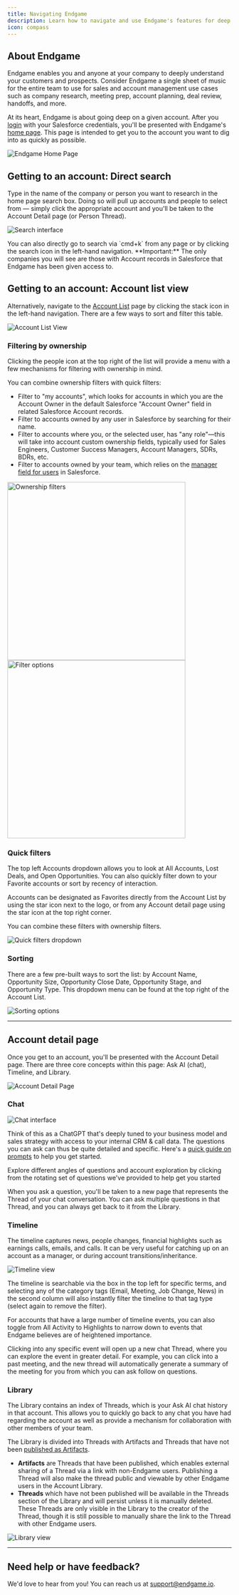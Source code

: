 ```yaml
---
title: Navigating Endgame
description: Learn how to navigate and use Endgame's features for deep customer understanding
icon: compass
---
```


## About Endgame

Endgame enables you and anyone at your company to deeply understand your customers and prospects. Consider Endgame a single sheet of music for the entire team to use for sales and account management use cases such as company research, meeting prep, account planning, deal review, handoffs, and more.

At its heart, Endgame is about going deep on a given account. After you [login](https://end-p1.endgame.io/login) with your Salesforce credentials, you'll be presented with Endgame's [home page](https://end-p1.endgame.io/). This page is intended to get you to the account you want to dig into as quickly as possible.

<img
  src="/images/Screenshot_2025-05-16_at_8.52.38_AM.png"
  alt="Endgame Home Page"
  className="rounded-lg"
/>

## Getting to an account: Direct search

Type in the name of the company or person you want to research in the home page search box. Doing so will pull up accounts and people to select from — simply click the appropriate account and you'll be taken to the Account Detail page (or Person Thread).

<img
  src="/images/search-interface.png"
  alt="Search interface"
  className="rounded-lg"
/>

<Info>
  You can also directly go to search via `cmd+k` from any page or by clicking the search icon in the left-hand navigation.
</Info>

<Note>
  **Important:** The only companies you will see are those with Account records in Salesforce that Endgame has been given access to.
</Note>

## Getting to an account: Account list view

Alternatively, navigate to the [Account List](https://end-p1.endgame.io/accounts) page by clicking the stack icon in the left-hand navigation. There are a few ways to sort and filter this table.


<Frame caption="Example: direct search">
  <img
    src="/images/Screenshot_2025-05-16_at_8.54.20_AM.png"
    alt="Account List View"
    className="rounded-lg"
  />
</Frame>

### Filtering by ownership

Clicking the people icon at the top right of the list will provide a menu with a few mechanisms for filtering with ownership in mind.

You can combine ownership filters with quick filters:

- Filter to "my accounts", which looks for accounts in which you are the Account Owner in the default Salesforce "Account Owner" field in related Salesforce Account records.
- Filter to accounts owned by any user in Salesforce by searching for their name.
- Filter to accounts where you, or the selected user, has "any role"—this will take into account custom ownership fields, typically used for Sales Engineers, Customer Success Managers, Account Managers, SDRs, BDRs, etc.
- Filter to accounts owned by your team, which relies on the [manager field for users](https://help.salesforce.com/s/articleView?id=ind.tpm_admin_task_manager_for_payments.htm&type=5) in Salesforce.


<Frame caption="Example: filtering accounts by ownership">
  <img
    src="/images/Screenshot_2025-05-16_at_8.58.41_AM.png"
    alt="Ownership filters"
    width="400"
    className="rounded-lg"
  />
</Frame>
<br />

<Frame caption="Example: filtering accounts by user involvement">
  <img
    src="/images/Screenshot_2025-05-16_at_9.02.41_AM.png"
    alt="Filter options"
    width="400"
    className="rounded-lg"
  />
</Frame>

### Quick filters

The top left Accounts dropdown allows you to look at All Accounts, Lost Deals, and Open Opportunities. You can also quickly filter down to your Favorite accounts or sort by recency of interaction.

Accounts can be designated as Favorites directly from the Account List by using the star icon next to the logo, or from any Account detail page using the star icon at the top right corner.

You can combine these filters with ownership filters.


<img
  src="/images/Screenshot_2025-05-16_at_9.03.31_AM.png"
  alt="Quick filters dropdown"
/>

### Sorting

There are a few pre-built ways to sort the list: by Account Name, Opportunity Size, Opportunity Close Date, Opportunity Stage, and Opportunity Type. This dropdown menu can be found at the top right of the Account List.

<img
  src="/images/db6e5cde-a06f-49a7-bdfd-3781efe06af2.png"
  alt="Sorting options"
/>

---

## Account detail page

Once you get to an account, you'll be presented with the Account Detail page. There are three core concepts within this page: Ask AI (chat), Timeline, and Library.

<img
  src="/images/Screenshot_2025-05-16_at_9.12.01_AM.png"
  alt="Account Detail Page"
/>

### Chat

<img
  src="/images/Screenshot_2025-05-16_at_9.13.24_AM.png"
  alt="Chat interface"
/>

Think of this as a ChatGPT that's deeply tuned to your business model and sales strategy with access to your internal CRM & call data. The questions you can ask can thus be quite detailed and specific. Here's a [quick guide on prompts](/endgame-chat-101) to help you get started.

<Tip>
  Explore different angles of questions and account exploration by clicking from the rotating set of questions we've provided to help get you started
</Tip>

When you ask a question, you'll be taken to a new page that represents the Thread of your chat conversation. You can ask multiple questions in that Thread, and you can always get back to it from the Library.

### Timeline

The timeline captures news, people changes, financial highlights such as earnings calls, emails, and calls. It can be very useful for catching up on an account as a manager, or during account transitions/inheritance.

<img
  src="/images/Screenshot_2025-05-16_at_11.06.18_AM.png"
  alt="Timeline view"
/>

The timeline is searchable via the box in the top left for specific terms, and selecting any of the category tags (Email, Meeting, Job Change, News) in the second column will also instantly filter the timeline to that tag type (select again to remove the filter).

For accounts that have a large number of timeline events, you can also toggle from All Activity to Highlights to narrow down to events that Endgame believes are of heightened importance.

Clicking into any specific event will open up a new chat Thread, where you can explore the event in greater detail. For example, you can click into a past meeting, and the new thread will automatically generate a summary of the meeting for you from which you can ask follow on questions.

### Library

The Library contains an index of Threads, which is your Ask AI chat history in that account. This allows you to quickly go back to any chat you have had regarding the account as well as provide a mechanism for collaboration with other members of your team.

The Library is divided into Threads with Artifacts and Threads that have not been [published as Artifacts](/features/publishing-artifacts).

- **Artifacts** are Threads that have been published, which enables external sharing of a Thread via a link with non-Endgame users. Publishing a Thread will also make the thread public and viewable by other Endgame users in the Account Library.
- **Threads** which have not been published will be available in the Threads section of the Library and will persist unless it is manually deleted. These Threads are only visible in the Library to the creator of the Thread, though it is still possible to manually share the link to the Thread with other Endgame users.

<img
  src="/images/library-view.png"
  alt="Library view"
/>

---

## Need help or have feedback?

We'd love to hear from you! You can reach us at [support@endgame.io](mailto:support@endgame.io).